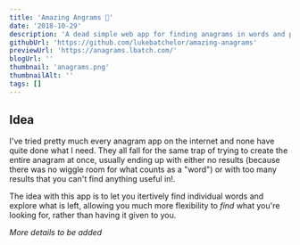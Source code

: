 ```yaml
---
title: 'Amazing Angrams 🔀'
date: '2018-10-29'
description: 'A dead simple web app for finding anagrams in words and phrases'
githubUrl: 'https://github.com/lukebatchelor/amazing-anagrams'
previewUrl: 'https://anagrams.lbatch.com/'
blogUrl: ''
thumbnail: 'anagrams.png'
thumbnailAlt: ''
tags: []
---
```


## Idea

I've tried pretty much every anagram app on the internet and none have quite done what I need. They all fall for the same trap of trying to create the entire anagram at once, usually ending up with either no results (because there was no wiggle room for what counts as a "word") or with too many results that you can't find anything useful in!.

The idea with this app is to let you itertively find individual words and explore what is left, allowing you much more flexibility to _find_ what you're looking for, rather than having it given to you.

_More details to be added_

